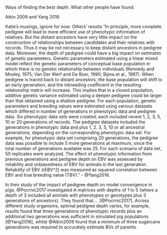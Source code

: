 <!-- Introduction, no subheadings -->

Ways of finding the best depth.
What other people have found.

Atkin 2009 and Yang 2016


Katie's musings, ignore for now:
Others' results
"In principle, more complete pedigree will lead to more efficient use of phenotypic information of relatives. But the distant ancestors have very little impact on the construction of relationships between candidates and their relatives with records. Thus it may be not necessary to keep distant ancestors in pedigree data. Moreover, the depth of pedigree could have a big impact on estimates of genetic parameters. Genetic parameters estimated using a linear mixed model reflect the genetic parameters of conceptual base population in which there is no genetic relationship between individuals (Kennedy and Moxley, 1975; Van Der Werf and De Boer, 1990; Bijma et al., 1997). When pedigree is traced back to distant ancestors, the base population will shift to an early generation, and the inbreeding coefficient in the resulting relationship matrix will increase. This implies that in a closed population, additive genetic variance estimated using a deeper pedigree could be larger than that obtained using a shallow pedigree.
For each population, genetic parameters and breeding values were estimated using various datasets which differed in number of
generations in phenotypic data and pedigree data. Six phenotypic data sets were created; each included recent 1, 2, 3, 5, 10 or 20
generations of records. The pedigree datasets included the generations in phenotypic data and plus 1, 2, 3, 5, 10 or all ancestral
generations, depending on the corresponding phenotypic data set. For example, for phenotypic data set comprising 20 generations,
the pedigree data was possible to include 5 more generations at maximum, since the total number of generations available was 25.
For each scenario of data set, 50 replicates were analyzed.
The effect of phenotypic information from previous generations and pedigree depth on EBV was assessed by reliability and unbiasedness of EBV for animals in the last generation. Reliability of EBV (rEBV^2) was measured as squared correlation between EBV and true breeding value (TBV)." - @Yang2016.


In their study of the impact of pedigree depth on model convergence in pigs, @Pocrnic2017 investigated A matrices with depths of 1 to 5 (where a depth of 3 included all animals with phenotypes or genotypes plus 3 generations of ancestors). They found that.... [@Pocrnic2017]. 
Across different study organisms, optimal pedigree depth varies, for example, results found that three generations of phenotypic records plus an additional two generations was sufficient in simulated pig populations [@Yang2016], whilst @Atkin2009 found that a minimum of three sugarcane generations was required to accurately estimate BVs of parents. 
